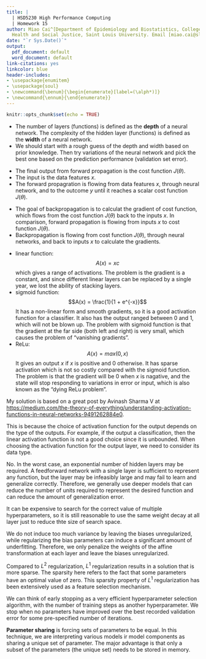 ```yaml
---
title: |
  | HSD5230 High Performance Computing
  | Homework 15
author: Miao Cai^[Department of Epidemiology and Biostatistics, College for Public
  Health and Social Justice, Saint Louis University. Email [miao.cai@slu.edu](mailto:miao.cai@slu.edu)]
date: "`r Sys.Date()`"
output:
  pdf_document: default
  word_document: default
link-citations: yes
linkcolor: blue
header-includes:
- \usepackage{enumitem}
- \usepackage{soul}
- \newcommand{\benum}{\begin{enumerate}[label=(\alph*)]}
- \newcommand{\ennum}{\end{enumerate}}
---
```


```r
knitr::opts_chunk$set(echo = TRUE)
```


**
\fbox{\begin{minipage}{\linewidth}
1. Depth versus width of a neural network
\benum
\item Define the depth and width of a neural network in lay terms.
\item How might you choose depth/width of a network?
\ennum
\end{minipage}}
**


- The number of layers (functions) is defined as the **depth** of a neural network. The complexity of the hidden layer (functions) is defined as the **width** of a neural network.
- We should start with a rough guess of the depth and width based on prior knowledge. Then try variations of the neural network and pick the best one based on the prediction performance (validation set error).








\vspace{18pt}
**
\fbox{\begin{minipage}{\linewidth}
2. Forward propagation
\benum
\item What is the final output from forward propagation?
\item What is the input?
\item Define forward propagation in lay terms.
\ennum
\end{minipage}}
**


- The final output from forward propagation is the cost function $J(\theta)$.
- The input is the data features $x$.
- The forward propagration is flowing from data features $x$, through neural network, and to the outcome $y$ until it reaches a scalar cost function $J(\theta)$.










\vspace{18pt}
**
\fbox{\begin{minipage}{\linewidth}
3. Back propagation
\benum
\item What is the goal of backpropagation? How does it differ from forward propagation?
\item Define backpropagation in lay terms.
\ennum
\end{minipage}}
**

- The goal of backpropagation is to calculat the gradient of cost function, which flows from the cost function $J(\theta)$ back to the inputs $x$. In comparison, forward propagation is flowing from inputs $x$ to cost function $J(\theta)$.
- Backpropagation is flowing from cost function $J(\theta)$, through neural networks, and back to inputs $x$ to calculate the gradients.








\vspace{18pt}
**
\fbox{\begin{minipage}{\linewidth}
4. Activation functions
\benum
\item Describe 3 different activation functions potentially used by a hidden layer. How do they differ?
\ennum
\end{minipage}}
**

- linear function: 
$$A(x) = xc$$
which gives a range of activations. The problem is the gradient is a constant, and since different linear layers can be replaced by a single year, we lost the ability of stacking layers.
- sigmoid function: 
$$A(x) = \frac{1}{1 + e^{-x}}$$
It has a non-linear form and smooth gradients, so it is a good activation function for a classifier. It also has the output ranged between 0 and 1, which will not be blown up. The problem with sigmoid function is that the gradient at the far side (both left and right) is very small, which causes the problem of "vanishing gradients".
- ReLu: 
$$A(x) = max(0, x)$$
It gives an output $x$ if $x$ is positive and 0 otherwise. It has sparse activation which is not so costly compared with the sigmoid function. The problem is that the gradient will be 0 when $x$ is nagative, and the state will stop responding to variations in error or input, which is also known as the "dying ReLu problem".

My solution is based on a great post by Avinash Sharma V at [https://medium.com/the-theory-of-everything/understanding-activation-functions-in-neural-networks-9491262884e0](https://medium.com/the-theory-of-everything/understanding-activation-functions-in-neural-networks-9491262884e0).





\vspace{18pt}
**
\fbox{\begin{minipage}{\linewidth}
5. Activation functions for output units versus hidden layers
\benum
\item Why is the choice of activation function for the output unit (output layer) more constrained compared to the activation functions for hidden layers? What considerations are there when choosing this activation function?
\ennum
\end{minipage}}
**

This is because the choice of activation function for the output depends on the type of the outputs. For example, if the output a classification, then the linear activation function is not a good choice since it is unbounded. When choosing the activation function for the output layer, we need to consider its data type.






\vspace{18pt}
**
\fbox{\begin{minipage}{\linewidth}
6. Universal approximation function theorem
\benum
\item Does the universal approximation function theorem mean we should prefer shallow, wide networks? Why or why not?
\ennum
\end{minipage}}
**

No. In the worst case, an exponential number of hidden layers may be required. A feedforward network with a single layer is sufficient to represent any function, but the layer may be infeasibly large and may fail to learn and generalize correctly. Therefore, we generally use deeper models that can reduce the number of units required to represent the desired function and can reduce the amount of generalization error.











\vspace{18pt}
**
\fbox{\begin{minipage}{\linewidth}
7. When implementing parameter norm penalties, we could fit a different penalty strength for every neuron or layer in the network. Why might we decide against that and fit the same penalty across all layers?
\end{minipage}}
**

It can be expensive to search for the correct value of multiple hyperparameters, so it is still reasonable to use the same weight decay at all layer just to reduce thte size of search space.












\vspace{18pt}
**
\fbox{\begin{minipage}{\linewidth}
8. When implementing a parameter norm penalty (like L1 or L2), do we penalize the bias terms for each layer, or just the weights? Why?
\end{minipage}}
**

 We do not induce too much variance by leaving the biases unregularized, while regularizing the bias parameters can induce a significant amount of underfitting. Therefore, we only penalize the weights of the affine transformation at each layer and leave the biases unregularized.









\vspace{18pt}
**
\fbox{\begin{minipage}{\linewidth}
9. What are the different effects of L1 versus L2 regularization in deep learning?
\end{minipage}}
**

Compared to $L^2$ regularization, $L^1$ regularization results in a solution that is more sparse. The sparsity here refers to the fact that some parameters have an optimal value of zero. This sparsity property of $L^1$ regularization has been extensively used as a feature selection mechanism.














\vspace{18pt}
**
\fbox{\begin{minipage}{\linewidth}
10. Explain why early stopping can be considered a form of regularization. How do we know when to stop?
\end{minipage}}
**

We can think of early stopping as a very efficient hyperparameter selection algorithm, with the number of training steps as another hyperparameter. We stop when no parameters have improved over the best recorded validation error for some pre-specified number of iterations.









\vspace{18pt}
**
\fbox{\begin{minipage}{\linewidth}
11. Pick one regularization technique covered in the chapter (other than parameter norm penalties like L1/L2 or early stopping). Briefly explain what the technique is and why it works to regularize the model.
\end{minipage}}
**

**Parameter sharing** is forcing sets of parameters to be equal. In this technique, we are interpreting various models ir model components as sharing a unique set of parameter. The major advantage is that only a subset of the parameters (the unique set) needs to be stored in memory.
















